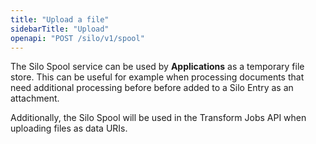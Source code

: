 ```yaml
---
title: "Upload a file"
sidebarTitle: "Upload"
openapi: "POST /silo/v1/spool"
---
```


The Silo Spool service can be used by **Applications** as a temporary file store. This can be useful for example when processing documents that need additional processing before before added to a Silo Entry as an attachment.

Additionally, the Silo Spool will be used in the Transform Jobs API when uploading files as data URIs.
